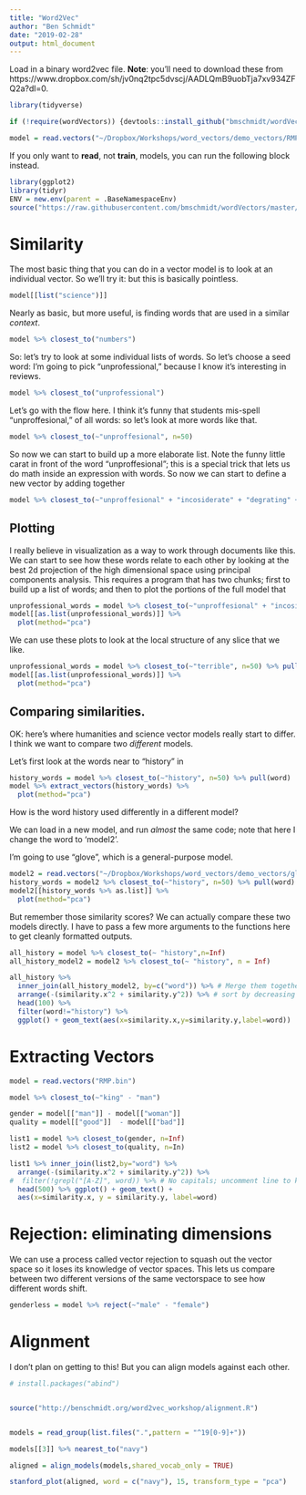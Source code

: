 ```yaml
---
title: "Word2Vec"
author: "Ben Schmidt"
date: "2019-02-28"
output: html_document
---
```



Load in a binary word2vec file. **Note**: you'll need to download these from https://www.dropbox.com/sh/jv0nq2tpc5dvscj/AADLQmB9uobTja7xv934ZFQ2a?dl=0.

```r
library(tidyverse)

if (!require(wordVectors)) {devtools::install_github("bmschmidt/wordVectors")}

model = read.vectors("~/Dropbox/Workshops/word_vectors/demo_vectors/RMP.bin")
```


If you only want to **read**, not **train**, models, you can run the following block instead.

```r
library(ggplot2)
library(tidyr)
ENV = new.env(parent = .BaseNamespaceEnv)
source("https://raw.githubusercontent.com/bmschmidt/wordVectors/master/R/matrixFunctions.R",local = ENV)
```

# Similarity

The most basic thing that you can do in a vector model is to look at an individual vector. So we'll try it: but this is basically pointless.

```r
model[[list("science")]]
```

Nearly as basic, but more useful, is finding words that are used in a similar *context*.

```r
model %>% closest_to("numbers")
```

So: let's try to look at some individual lists of words. So let's choose a seed word: I'm going to pick "unprofessional," because I know it's interesting in reviews.

```r
model %>% closest_to("unprofessional")
```


Let's go with the flow here. I think it's funny that students mis-spell "unproffesional," of all words: so let's look at more words like that.
```r
model %>% closest_to(~"unproffesional", n=50)
```


So now we can start to build up a more elaborate list. Note the funny little carat in front of the word "unproffesional"; this is a special trick that lets us do math inside an expression with words. So now we can start to define a new vector by adding together 

```r
model %>% closest_to(~"unproffesional" + "incosiderate" + "degrating" + "disrespectfull" + "beligerant", n=50)
```

## Plotting

I really believe in visualization as a way to work through documents like this. We can start to see how these words relate to each other by looking at the best 2d projection of the high dimensional space using principal components analysis. This requires a program that has two chunks; first to build up a list of words; and then to
plot the portions of the full model that 

```r
unprofessional_words = model %>% closest_to(~"unproffesional" + "incosiderate" + "degrating" + "disrespectfull" + "beligerant", n=50) %>% pull(word)
model[[as.list(unprofessional_words)]] %>% 
  plot(method="pca")
```


We can use these plots to look at the local structure of any slice that we like.

```r
unprofessional_words = model %>% closest_to(~"terrible", n=50) %>% pull(word)
model[[as.list(unprofessional_words)]] %>% 
  plot(method="pca")
```


## Comparing similarities.

OK: here's where humanities and science vector models really start to differ. I think we want to compare two *different* models.

Let's first look at the words near to "history" in 
```r
history_words = model %>% closest_to(~"history", n=50) %>% pull(word)
model %>% extract_vectors(history_words) %>% 
  plot(method="pca")
```

How is the word history used differently in a different model?

We can load in a new model, and run *almost* the same code; note that here I change the word to 'model2'. 

I'm going to use "glove", which is a general-purpose model.

```r
model2 = read.vectors("~/Dropbox/Workshops/word_vectors/demo_vectors/glove.bin")
history_words = model2 %>% closest_to(~"history", n=50) %>% pull(word)
model2[[history_words %>% as.list]] %>% 
  plot(method="pca")
```

But remember those similarity scores? We can actually compare these two models directly. I have to pass a few more arguments to the functions here to get cleanly formatted outputs.

```r
all_history = model %>% closest_to(~ "history",n=Inf)
all_history_model2 = model2 %>% closest_to(~ "history", n = Inf)

all_history %>% 
  inner_join(all_history_model2, by=c("word")) %>% # Merge them together
  arrange(-(similarity.x^2 + similarity.y^2)) %>% # sort by decreasing size of the combined similarities
  head(100) %>%
  filter(word!="history") %>%
  ggplot() + geom_text(aes(x=similarity.x,y=similarity.y,label=word))  

```


# Extracting Vectors

```r
model = read.vectors("RMP.bin")

model %>% closest_to(~"king" - "man")

```


```r
gender = model[["man"]] - model[["woman"]]
quality = model[["good"]]  - model[["bad"]]

list1 = model %>% closest_to(gender, n=Inf)
list2 = model %>% closest_to(quality, n=In)

list1 %>% inner_join(list2,by="word") %>%
  arrange(-(similarity.x^2 + similarity.y^2)) %>%
#  filter(!grepl("[A-Z]", word)) %>% # No capitals; uncomment line to keep it.
  head(500) %>% ggplot() + geom_text() + 
  aes(x=similarity.x, y = similarity.y, label=word)


```


# Rejection: eliminating dimensions

We can use a process called vector rejection to squash out the vector space so it loses its knowledge of vector spaces. This lets us compare between two different versions of the same vectorspace to see how different words shift.

```r
genderless = model %>% reject(~"male" - "female")
```


# Alignment

I don't plan on getting to this! But you can align models against each other.

```r
# install.packages("abind")


source("http://benschmidt.org/word2vec_workshop/alignment.R")


models = read_group(list.files(".",pattern = "^19[0-9]+"))

models[[3]] %>% nearest_to("navy")

aligned = align_models(models,shared_vocab_only = TRUE)

stanford_plot(aligned, word = c("navy"), 15, transform_type = "pca")

```